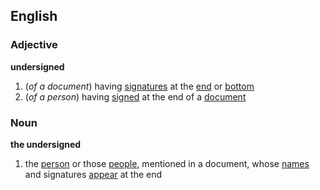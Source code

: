 ==English==
===Adjective===
'''undersigned'''
#(''of a document'') having [[signature]]s at the [[end]] or [[bottom]]
#(''of a person'') having [[signed]] at the end of a [[document]]
===Noun===
'''the undersigned'''
#the [[person]] or those [[people]], mentioned in a document, whose [[name]]s and signatures [[appear]] at the end